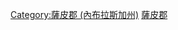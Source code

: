 {{Commons category|People of Sarpy County, Nebraska}}
{{cat main|薩皮郡 (內布拉斯加州)}}
[[Category:薩皮郡_(內布拉斯加州)|Category:薩皮郡 (內布拉斯加州)]]
[[Category:内布拉斯加州各县人物|薩皮郡]]